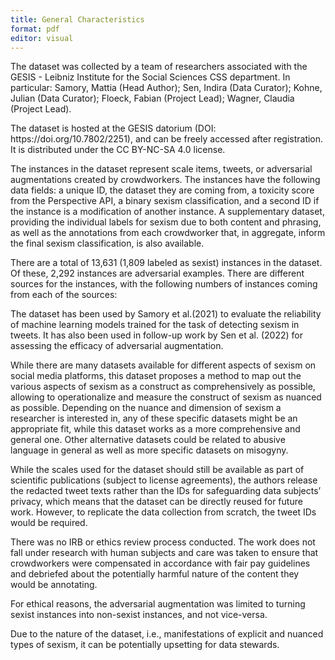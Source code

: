 ```yaml
---
title: General Characteristics
format: pdf
editor: visual
---
```


\textit{1.1 Who collected the dataset, and who funded the process?}
The dataset was collected by a team of researchers associated with the GESIS - Leibniz Institute for the Social Sciences CSS department. In particular: Samory, Mattia (Head Author); Sen, Indira (Data Curator); Kohne, Julian (Data Curator); Floeck, Fabian (Project Lead); Wagner, Claudia (Project Lead).

\textit{1.2 Where is the dataset hosted? Is the dataset distributed under a copyright or license?}
The dataset is hosted at the GESIS datorium (DOI: https://doi.org/10.7802/2251), and can be freely accessed after registration. It is distributed under the CC BY-NC-SA 4.0 license.

\textit{1.3 What do the instances that comprise the dataset represent? What data does each instance consist of?}
The instances in the dataset represent scale items, tweets, or adversarial augmentations created by crowdworkers. The instances have the following data fields: a unique ID, the dataset they are coming from, a toxicity score from the Perspective API\footnote{https://www.perspectiveapi.com/}, a binary sexism classification, and a second ID if the instance is a modification of another instance. A supplementary dataset, providing the individual labels for sexism due to both content and phrasing, as well as the annotations from each crowdworker that, in aggregate, inform the final sexism classification, is also available. 

\textit{1.4 How many instances are there in total in each category (as defined by the instances’ label), and - if applicable - in each recommended data split?}
There are a total of 13,631 (1,809 labeled as sexist) instances in the dataset. Of these, 2,292 instances are adversarial examples. 
There are different sources for the instances, with the following numbers of instances coming from each of the sources: 
\begin{itemize}
    \item 1,080 (189) from the benevolent dataset, 402 of which are adversarial augmentations 
    \item 2,431 (790) from the callme dataset, 1,151 of which are adversarial augmentations 
    \item 1,257 (290) from the hostile dataset, 579 of which are adversarial augmentations 
    \item 878 (540) from the scales dataset, 135 of which are adversarial augmentations 
    \item 7,985 (0) from other datasets, 25 of which are adversarial augmentations
\end{itemize}

\textit{1.5 In which contexts and publications has the dataset been used already?}
The dataset has been used by Samory et al.(2021) to evaluate the reliability of machine learning models trained for the task of detecting sexism in tweets. It has also been used in follow-up work by Sen et al. (2022) for assessing the efficacy of adversarial augmentation.

\textit{1.6 Are there alternative datasets that could be used for the measurement of the same or similar constructs? Could they be a better fit? How do they differ?}
While there are many datasets available for different aspects of sexism on social media platforms, this dataset proposes a method to map out the various aspects of sexism as a construct as comprehensively as possible, allowing to operationalize and measure the construct of sexism as nuanced as possible. Depending on the nuance and dimension of sexism a researcher is interested in, any of these specific datasets might be an appropriate fit, while this dataset works as a more comprehensive and general one. Other alternative datasets could be related to abusive language in general as well as more specific datasets on misogyny.

\textit{1.7 Can the dataset collection be readily reproduced given the current data access, the general context and other potentially interfering developments?}
While the scales used for the dataset should still be available as part of scientific publications (subject to license agreements), the authors release the redacted tweet texts rather than the IDs for safeguarding data subjects' privacy, which means that the dataset can be directly reused for future work. However, to replicate the data collection from scratch, the tweet IDs would be required.

\textit{1.8 Were any ethics review processes conducted?}
There was no IRB or ethics review process conducted. The work does not fall under research with human subjects and care was taken to ensure that crowdworkers were compensated in accordance with fair pay guidelines and debriefed about the potentially harmful nature of the content they would be annotating.
 
\textit{1.9 Did any ethical considerations limit the dataset creation?}
For ethical reasons, the adversarial augmentation was limited to turning sexist instances into non-sexist instances, and not vice-versa.

\textit{1.10 Are there any potential risks for individuals using the data? Does the data contain any disturbing images or texts? Could the content evoke psychological distress?}
Due to the nature of the dataset, i.e., manifestations of explicit and nuanced types of sexism, it can be potentially upsetting for data stewards.